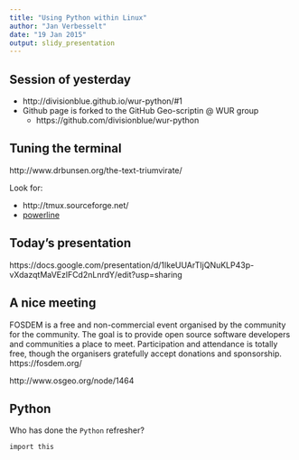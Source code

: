 ```yaml
---
title: "Using Python within Linux"
author: "Jan Verbesselt"
date: "19 Jan 2015"
output: slidy_presentation
---
```


## Session of yesterday

* http://divisionblue.github.io/wur-python/#1
* Github page is forked to the GitHub Geo-scriptin @ WUR group
    * https://github.com/divisionblue/wur-python

## Tuning the terminal

http://www.drbunsen.org/the-text-triumvirate/

Look for:

*  http://tmux.sourceforge.net/
*  [powerline](http://computers.tutsplus.com/tutorials/getting-spiffy-with-powerline--cms-20740)

## Today's presentation

https://docs.google.com/presentation/d/1IkeUUArTIjQNuKLP43p-vXdazqtMaVEzlFCd2nLnrdY/edit?usp=sharing

## A nice meeting

FOSDEM is a free and non-commercial event organised by the community for
the community. The goal is to provide open source software developers
and communities a place to meet. Participation and attendance is totally
free, though the organisers gratefully accept donations and sponsorship.
https://fosdem.org/

http://www.osgeo.org/node/1464

## Python

Who has done the `Python` refresher?

```r
import this
```


<!---
framework: shower
highlighter: tomorrow
-->